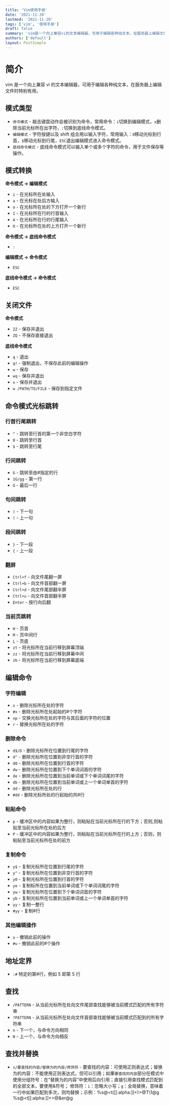```yaml
---
title: 'Vim使用手册'
date: '2021-11-20'
lastmod: '2021-11-20'
tags: ['vim', '使用手册']
draft: false
summary: 'vim是一个向上兼容vi的文本编辑器，可用于编辑各种纯文本，在服务器上编辑文件时特别有用'
authors: ['default']
layout: PostSimple
---
```


# 简介

<TOCInline toc={props.toc} asDisclosure />

vim 是一个向上兼容 vi 的文本编辑器，可用于编辑各种纯文本，在服务器上编辑文件时特别有用。

## 模式类型

- `命令模式` - 敲击键盘动作会被识别为命令，常用命令：`i`切换到编辑模式，`x`删除当前光标所在出字符，`:`切换到底线命令模式。
- `编辑模式` - 字符按键以及 shift 组合用以输入字符，常用输入：`0`移动光标到行首，`$`移动光标到行尾，`ESC`退出编辑模式进入命令模式。
- `底线命令模式` - 底线命令模式可以输入单个或多个字符的命令，用于文件保存等操作。

## 模式转换

**命令模式 -> 编辑模式**

- `i` - 在光标所在处输入
- `a` - 在光标在处后方输入
- `o` - 在光标所在处的下方打开一个新行
- `I` - 在光标所在行的行首输入
- `A` - 在光标所在行的行尾输入
- `O` - 在光标所在处的上方打开一个新行

**命令模式 -> 底线命令模式**

- `:`

**编辑模式 -> 命令模式**

- `ESC`

**底线命令模式 -> 命令模式**

- `ESC`

## 关闭文件

**命令模式**

- `ZZ` - 保存并退出
- `ZQ` - 不保存直接退出

**底线命令模式**

- `q` - 退出
- `q!` - 强制退出，不保存此前的编辑操作
- `w` - 保存
- `wq` - 保存并退出
- `x` - 保存并退出
- `w /PATH/TO/FILE` - 保存到指定文件

## 命令模式光标跳转

### 行首行尾跳转

- `^` - 跳转至行首的第一个非空白字符
- `0` - 跳转至行首
- `$` - 跳转至行尾

### 行间跳转

- `G` - 跳转至由#指定的行
- `1G/gg` - 第一行
- `G` - 最后一行

### 句间跳转

- `)` - 下一句
- `(` - 上一句

### 段间跳转

- `}` - 下一段
- `{` - 上一段

### 翻屏

- `Ctrl+f` - 向文件尾翻一屏
- `Ctrl+b` - 向文件首部翻一屏
- `Ctrl+d` - 向文件尾部翻半屏
- `Ctrl+u` - 向文件首部翻半屏
- `Enter` - 按行向后翻

### 当前页跳转

- `H` - 页首
- `M` - 页中间行
- `L` - 页底
- `zt` - 将光标所在当前行移到屏幕顶端
- `zz` - 将光标所在当前行移到屏幕中间
- `zb` - 将光标所在当前行移到屏幕底端

## 编辑命令

### 字符编辑

- `x` - 删除光标所在处的字符
- `#x` - 删除光标所在处起始的#个字符
- `xp` - 交换光标所在处的字符与其后面的字符的位置
- `r` - 替换光标所在处的字符

### 删除命令

- `d$/D` - 删除光标所在位置到行尾的字符
- `d^` - 删除光标所在位置到非空行首的字符
- `d0` - 删除光标所在位置到行首的字符
- `dw` - 删除光标所在位置到下个单词词首的字符
- `de` - 删除光标所在位置到当前单词或下个单词词尾的字符
- `db` - 删除光标所在位置到当前单词或上一个单词单首的字符
- `dd` - 删除光标所在处的行
- `#dd` - 删除光标所处的行起始的共#行

### 粘贴命令

- `p` - 缓冲区中的内容如果为整行，则粘贴在当前光标所在行的下方；否则,则粘贴至当前光标所在处的后方
- `P` - 缓冲区中的内容如果为整行，则粘贴在当前光标所在行的上方；否则，则粘贴至当前光标所在处的前方

### 复制命令

- `y$` - 复制光标所在位置到行尾的字符
- `y^` - 复制光标所在位置到非空行首的字符
- `y0` - 复制光标所在位置到行首的字符
- `ye` - 复制标所在位置到当前单词或下个单词词尾的字符
- `yw` - 复制光标所在位置到下个单词词首的字符
- `yb` - 复制光标所在位置到当前单词或上一个单词单首的字符
- `yy` - 复制一整行
- `#yy` - 复制#行

### 其他编辑操作

- `u` - 撤销此前的操作
- `#u` - 撤销此前的#个操作

## 地址定界

- `:#` 特定的第#行，例如 5 即第 5 行

## 查找

- `/PATTERN` - 从当前光标所在处向文件尾部查找能够被当前模式匹配的所有字符串
- `?PATTERN` - 从当前光标所在处向文件首部查找能够被当前模式匹配到的所有字符串
- `n` - 下一个，与命令方向相同
- `N` - 上一个，与命令方向相反

## 查找并替换

- `s/要查找的内容/替换为的内容/修饰符` - 要查找的内容：可使用正则表达式；替换为的内容：不能使用正则表达式，但可以引用；如果`要查找的内容`部分在模式中使用分组符号：在“替换为的内容”中使用后向引用；直接引用查找模式匹配到的全部文本，要使用&符号；
  修饰符：`i`：忽略大小写；`g`：全局替换，意味着一行中如果匹配到多次，则均替换；示例：%s@\<t\([[:alpha:]]\+\)\>@T\1@g %s@\<t[[:alpha:]]\+\>@&er@g
